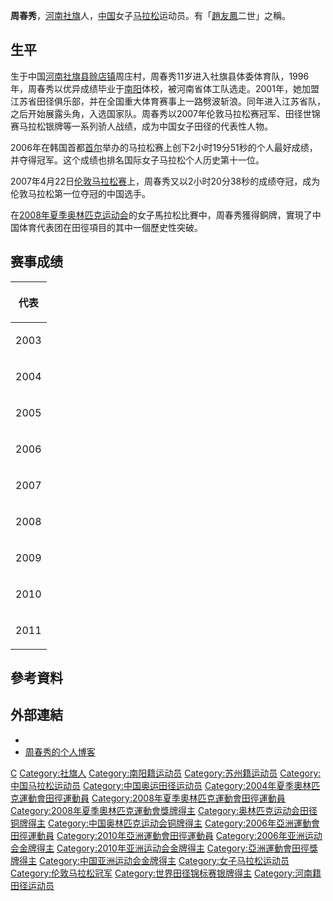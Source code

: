 {{BLP unsourced|time=2022-01-10T00:05:59+00:00}}
{{Infobox sportsperson
| name                      = 周春秀
| image                     = 2005 WC Marathon Women 125 Chunxiu Zhou.jpg
| image_size                = 
| alt                       = 
| caption                   = 
| headercolor               = 
| textcolor                 = 
| real_name                 = 
| native_name               = 
| native_name_lang          = 
| romanizedname             = 
| english_name              = 
| birth_name                = 
| nickname                  = 
| nationality               = {{CHN-1949}}
| national_team             = {{CHN-1949}}
| ethnicity                 = 
| hometown                  = 
| citizenship               = 
| birth_date                = {{Birth date and age|year=1978|month=11|day=15}}
| birth_place               = {{CHN-1949}}河南省社旗縣
| death_date                = 
| death_place               = 
| resting_place             = 
| resting_place_coordinates = 
| monuments                 = 
| residence                 = {{CHN-1949}}
| education                 = 
| alma_mater                = 
| occupation                = 
| years_active              = 1998 -
| employer                  = 
| agent                     = 
| height                    = {{height|m=1.62}}
| weight                    = {{weight|kg=44}}
| spouse                    = 
| life_partner              = 
| other_interests           = 
| website                   = 
| module                    = 
| country                   = {{CHN-1949}}
| sport                     = 田徑
| position                  = 
| shoots                    = 
| catches                   = 
| disability                = 
| disability_class          = 
| weight_class              = 
| weight_class_type         = 
| rank                      = 
| event                     = 中長跑、長跑
| event_type                = 
| universityteam            = 
| collegeteam               = 
| league                    = 
| league_type               = 
| club                      = 
| team                      = 
| turnedpro                 = 
| turnedpro_type            = 
| partner                   = 
| former_partner            = 
| coach                     = 梁松利
| retired                   = 
| coaching                  = 
| module2                   = 
| worlds                    = 
{{ubl
|'''2004年世界半程馬拉松錦標賽'''：半程馬拉松第12名
|'''2005年世界田徑錦標賽'''：馬拉松第5名
|'''2007年世界田徑錦標賽'''：馬拉松第2名
|'''2007年世界田徑錦標賽'''：馬拉松Team第2名
|'''2009年世界田徑錦標賽'''：馬拉松第4名
|'''2009年世界田徑錦標賽'''：馬拉松Team第1名
|'''2011年世界田徑錦標賽'''：馬拉松第6名
}}
| regionals                 = 
{{ubl
|'''2006年亞洲運動會'''：馬拉松第一名
|'''2010年亞洲運動會'''：馬拉松第一名
}}
| nationals                 = 
{{ubl
|'''1998年中國全國青年田徑錦標賽女子組'''：1500公尺第二名
|'''2003年中國全國田徑錦標賽女子組'''：10000公尺第二名
|'''2005年中國全國運動會女子組'''：馬拉松第二名
|'''2005年中國全國運動會女子組'''：10000公尺第二名
|'''2009年中國全國運動會女子組'''：馬拉松第四名
|'''2009年中國全國運動會女子組'''：10000公尺第四名
|'''2010年中國全國田徑錦標賽女子組'''：10000公尺第五名
}}
| olympics                  = 
{{ubl
|'''2004年夏季奧林匹克運動會'''：馬拉松第33名
|'''2008年夏季奧林匹克運動會'''：馬拉松第3名
}}
| paralympics               = 
| commonwealth              = 
| highestranking            = 
| pb                        = 
{{ubl
|'''800公尺'''：2分10.13秒 （1998年）
|'''1500公尺'''：4分16.59秒 （1998年）
|'''3000公尺'''：9分34.68秒 （2000年）
|'''5000公尺'''：15分22.46秒 （2003年）
|'''10000公尺'''：31分09.03秒 （2005年）
|'''15公里'''：49分57秒 （2005年）
|'''20公里'''：1小時06分39秒 （2005年）
|'''半程馬拉松'''：1小時08分59秒 （2008年）
|'''25公里'''：1小時23分42秒 （2005年 '''全國紀錄'''）
|'''30公里'''：1小時41分03秒 （2005年 '''全國紀錄'''）
|'''馬拉松'''：2小時19分51秒 （2006年 '''首爾國際馬拉松Female紀錄'''）
}}
| medaltemplates            = 
{{MedalCountry|{{CHN-1949}}}}
{{MedalSport|女子田徑}}
{{MedalCompetition|亞洲運動會}}
{{MedalGold|2006年卡達多哈|馬拉松}}
{{MedalGold|2010年中國廣東省廣州市|馬拉松}}
{{MedalCompetition|世界田徑錦標賽}}
{{MedalSilver|2007年日本大阪府|馬拉松}}
{{MedalSilver|2007年日本大阪府|馬拉松Team}}
{{MedalGold|2009年德國柏林|馬拉松Team}}
{{MedalCompetition|夏季奧林匹克運動會}}
{{MedalBronze|2008年中國北京市|馬拉松}}
| show-medals               = 
| medaltemplates-title      = 
| module3                   = 
| updated                   = 2017年1月17日
}}
'''周春秀'''{{BD|1978年|11月15日||}}，[[河南|河南]][[社旗|社旗]]人，[[中华人民共和国|中国]]女子[[马拉松|马拉松]]运动员。有「[[趙友鳳|趙友鳳]]二世」之稱。

== 生平 ==
生于中国[[河南|河南]][[社旗县|社旗县]][[赊店镇|赊店镇]]周庄村，周春秀11岁进入社旗县体委体育队，1996年，周春秀以优异成绩毕业于[[南阳|南阳]]体校，被河南省体工队选走。2001年，她加盟江苏省田径俱乐部，并在全国重大体育赛事上一路劈波斩浪。同年进入江苏省队，之后开始展露头角，入选国家队。周春秀以2007年伦敦马拉松赛冠军、田径世锦赛马拉松银牌等一系列骄人战绩，成为中国女子田径的代表性人物。

2006年在韩国首都[[首尔|首尔]]举办的马拉松赛上创下2小时19分51秒的个人最好成绩，并夺得冠军。这个成绩也排名国际女子马拉松个人历史第十一位。

2007年4月22日[[伦敦马拉松赛|伦敦马拉松赛]]上，周春秀又以2小时20分38秒的成绩夺冠，成为伦敦马拉松第一位夺冠的中国选手。

在[[2008年夏季奥林匹克运动会|2008年夏季奥林匹克运动会]]的女子馬拉松比賽中，周春秀獲得銅牌，實現了中国体育代表团在田徑項目的其中一個歷史性突破。

==赛事成绩==
{| {{AchievementTable|Event=yes}}
|-
!colspan="6"|代表 {{CHN}}
|-
|rowspan=2|2003
|[[厦门国际马拉松|厦门国际马拉松]]
|[[厦门|厦门]]
|bgcolor="gold"  | 1st
|马拉松
|2:34:16
|-
|[[北京马拉松|北京马拉松]]
|[[北京|北京]]
|bgcolor="silver"  | 2nd
|马拉松
|2:23:41
|-
|rowspan=3|2004
|[[厦门国际马拉松|厦门国际马拉松]]
|[[厦门|厦门]]
|bgcolor="gold"  | 1st
|马拉松
|2:23:28
|-
|[[2004年奥运会|2004年奥运会]]
|[[雅典|雅典]]
|33rd
|马拉松
|2:42:54
|-
|[[北京马拉松|北京马拉松]]
|[[北京|北京]]
|bgcolor="silver"  | 2nd
|马拉松
|2:28:42
|-
|rowspan=5|2005
|[[首尔国际马拉松|首尔国际马拉松]]
|[[首尔|首尔]]
|bgcolor="gold"  | 1st
|马拉松
|2:23:24
|-
|[[厦门国际马拉松|厦门国际马拉松]]
|[[厦门|厦门]]
|bgcolor="gold"  | 1st
|马拉松
|2:29:58
|-
|[[2005年世界田径锦标赛|2005年世界田径锦标赛]]
|[[赫尔辛基|赫尔辛基]]
|5th
|马拉松
|2:24:12
|-
|rowspan=2|[[北京马拉松|北京马拉松]]<br />暨[[中華人民共和國第十屆全運會田徑比賽|第十届全国运动会马拉松比赛]]
|rowspan=2|[[北京|北京]]<br />代表江苏
|bgcolor="silver"  | 2nd
|马拉松
|2:21:11
|-
|亚军
|马拉松
|2:21:11
|-
|rowspan=2|2006
|[[首尔国际马拉松|首尔国际马拉松]]
|[[首尔|首尔]]
|bgcolor="gold"  | 1st
|马拉松
|'''2:19:51'''
|-
|[[2006年亚洲运动会|2006年亚洲运动会]]
|[[多哈|多哈]]
|bgcolor="gold"  | 1st
|马拉松
|2:27:03
|-
|rowspan=2|2007
|[[伦敦马拉松|伦敦马拉松]]
|[[伦敦|伦敦]]
|bgcolor="gold"  | 1st
|马拉松
|2:20:38
|-
|[[2007年世界田径锦标赛|2007年世界田径锦标赛]]
|[[大阪市|大阪]]
|bgcolor="silver"  | 2nd
|马拉松
|2:30:45
|-
|2008
|[[2008年奥运会|2008年奥运会]]
|[[北京|北京]]
|bgcolor="cc9966"  | 3rd
|马拉松
|2:27:07
|-
|rowspan=2|2009
|[[伦敦马拉松|伦敦马拉松]]
|[[伦敦|伦敦]]
|12th
|马拉松
|2:29:02
|-
|[[2009年世界田径锦标赛|2009年世界田径锦标赛]]
|[[柏林|柏林]]
|4th
|马拉松
|2:25:39
|-
|2010
|[[2010年亚洲运动会|2010年亚洲运动会]]
|[[广州|广州]]
|bgcolor="gold"  | 1st
|马拉松
|2:25:00
|-
|2011
|[[2011年世界田径锦标赛|2011年世界田径锦标赛]]
|[[大邱|大邱]]
|6th
|马拉松
|2:29:58
|}

== 參考資料 ==
{{Reflist}}

== 外部連結 ==
* {{IAAF name|176579}}
* [http://zhouchunxiublog.blog.sohu.com/ 周春秀的个人博客]

{{亚洲运动会田径比赛女子马拉松冠军}}

{{Authority control}}
{{DEFAULTSORT:Zhou Chunxiu}}
[[Category:周姓|C]]
[[Category:社旗人|Category:社旗人]]
[[Category:南阳籍运动员|Category:南阳籍运动员]]
[[Category:苏州籍运动员|Category:苏州籍运动员]]
[[Category:中国马拉松运动员|Category:中国马拉松运动员]]
[[Category:中国奥运田径运动员|Category:中国奥运田径运动员]]
[[Category:2004年夏季奧林匹克運動會田徑運動員|Category:2004年夏季奧林匹克運動會田徑運動員]]
[[Category:2008年夏季奧林匹克運動會田徑運動員|Category:2008年夏季奧林匹克運動會田徑運動員]]
[[Category:2008年夏季奧林匹克運動會獎牌得主|Category:2008年夏季奧林匹克運動會獎牌得主]]
[[Category:奥林匹克运动会田径铜牌得主|Category:奥林匹克运动会田径铜牌得主]]
[[Category:中国奥林匹克运动会铜牌得主|Category:中国奥林匹克运动会铜牌得主]]
[[Category:2006年亞洲運動會田徑運動員|Category:2006年亞洲運動會田徑運動員]]
[[Category:2010年亞洲運動會田徑運動員|Category:2010年亞洲運動會田徑運動員]]
[[Category:2006年亚洲运动会金牌得主|Category:2006年亚洲运动会金牌得主]]
[[Category:2010年亚洲运动会金牌得主|Category:2010年亚洲运动会金牌得主]]
[[Category:亞洲運動會田徑獎牌得主|Category:亞洲運動會田徑獎牌得主]]
[[Category:中国亚洲运动会金牌得主|Category:中国亚洲运动会金牌得主]]
[[Category:女子马拉松运动员|Category:女子马拉松运动员]]
[[Category:伦敦马拉松冠军|Category:伦敦马拉松冠军]]
[[Category:世界田径锦标赛银牌得主|Category:世界田径锦标赛银牌得主]]
[[Category:河南籍田径运动员|Category:河南籍田径运动员]]